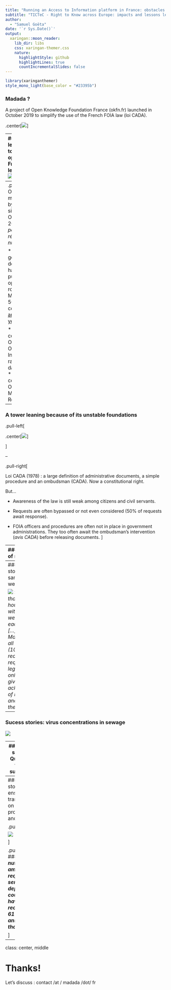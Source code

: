 ```yaml
---
title: "Running an Access to Information platform in France: obstacles and success stories"
subtitle: "TICTeC - Right to Know across Europe: impacts and lessons learned"  
author: 
  - "Samuel Goëta"
date: '`r Sys.Date()`'
output:
  xaringan::moon_reader:
    lib_dir: libs
    css: xaringan-themer.css
    nature:
      highlightStyle: github
      highlightLines: true
      countIncrementalSlides: false
---
```

```r
library(xaringanthemer)
style_mono_light(base_color = "#23395b")
```

### Madada ?
A project of Open Knowledge Foundation France (okfn.fr) launched in October 2019 to simplify 
the use of the French FOIA law (loi CADA).

.center[![](img/madada.png)]

---
### The leaning tower of open data in France 
.pull-left[
.center[![](img/pisa.jpeg)]
]

--
.pull-right[
* Open Data is mandatory by the law since October 2018 (_loi pour une république numérique_).

* Each government department has just published an open data roadmap. More than 500 commitments [announced yesterday](https://www.data.gouv.fr/fr/datasets/liste-des-actions-prises-par-les-ministeres-dans-le-cadre-des-feuilles-de-routes-ministerielles/). 

* 🥈2nd country in OECD OURdata Index 2019 ranking open data policies.
* 🥉3rd country in EU Open Data Maturity Report
]

---
### A tower leaning because of its unstable foundations

.pull-left[

.center[![](img/leaning.png)]

]

--

.pull-right[

Loi CADA (1978) : a large definition of administrative documents, a simple procedure and an ombudsman (CADA). Now a constitutional right.

But…

* Awareness of the law is still weak among citizens and civil servants. 

* Requests are often bypassed or not even considered (50% of requests await response).

* FOIA officers and procedures are often not in place in government administrations. They too often await the ombudsman's intervention (_avis CADA_) before releasing documents.
]

---
### The making of madada

.pull-left[

![](img/cheval.jpg)


]

.pull-right[

* Building a small team of dedicated riders: Laurent, Pierre, Pascal, Eda… and with the help of MySociety, Transparencia.be, Ouvre Boite…

* Importing a quite massive database, the public service directory: 50k+ contacts 

* Requesting CADA its own email database (PRADA): a request first refused then approved…

* Explaining civil servants and citizens our approach based on publicity of exchanges…


]

---
### Sucess stories: report on sanctions for welfare benefits

![](img/rsa.png)
> _"We assess that 115000 households are withdraw from the welfare revenues each year. […] "Thanks to Madada, almost all departments (101) have received our requests. After the legal deadline, only a third have give an acknowledgement of receipt (37) and 13 released the data."_ 

---
### Sucess stories: virus concentrations in sewage

![](img/covid.png)

---
### Success stories: La Quadrature, tracking surveillance


![](img/quadrature_.png)
---
### Success stories: ensuring transparency on public procurement and subsidies

.pull-left[

![](img/subs.png)


]


.pull-right[
### _**In a nutshell, among 188 requests sent to departmental councils, we have received only 61 positive answer, less than 32%.**_


]


---
class: center, middle

# Thanks!

Let's discuss : contact /at / madada /dot/ fr
